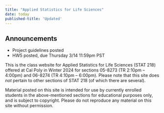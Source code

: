 ```yaml
---
title: "Applied Statistics for Life Sciences"
date: today
published-title: 'Updated'
---
```


::: callout-note
## Announcements

- Project guidelines posted
- HW5 posted, due Thursday 3/14 11:59pm PST
:::

This is the class website for Applied Statistics for Life Sciences (STAT 218) offered at Cal Poly in Winter 2024 for sections 05-8273 (TR 2:10pm -- 4:00pm) and 06-8274 (TR 4:10pm -- 6:00pm). Please note that this site does *not* pertain to other sections of STAT 218 (of which there are several).

Material posted on this site is intended for use by currently enrolled students in the above-mentioned sections for educational purposes only, and is subject to copyright. Please do not reproduce any material on this site without permission.

